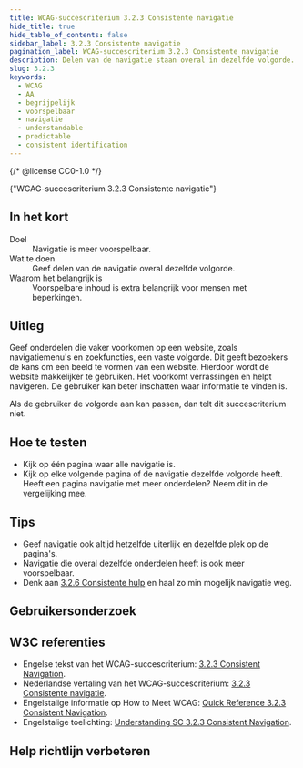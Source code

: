```yaml
---
title: WCAG-succescriterium 3.2.3 Consistente navigatie
hide_title: true
hide_table_of_contents: false
sidebar_label: 3.2.3 Consistente navigatie
pagination_label: WCAG-succescriterium 3.2.3 Consistente navigatie
description: Delen van de navigatie staan overal in dezelfde volgorde.
slug: 3.2.3
keywords:
  - WCAG
  - AA
  - begrijpelijk
  - voorspelbaar
  - navigatie
  - understandable
  - predictable
  - consistent identification
---
```


{/* @license CC0-1.0 */}


<WcagHeadingGroup level={1} conformanceLevel="Niveau AA">
  {"WCAG-succescriterium 3.2.3 Consistente navigatie"}
</WcagHeadingGroup>

## In het kort

<dl>
  <div class="dl__item">
    <dt class="dl__term">Doel</dt>
    <dd class="dl__definition">Navigatie is meer voorspelbaar.</dd>
  </div>
  <div class="dl__item">
    <dt class="dl__term">Wat te doen</dt>
    <dd class="dl__definition">Geef delen van de navigatie overal dezelfde volgorde.</dd>
  </div>
  <div class="dl__item">
    <dt class="dl__term">Waarom het belangrijk is</dt>
    <dd class="dl__definition">Voorspelbare inhoud is extra belangrijk voor mensen met beperkingen.</dd>
  </div>
</dl>

## Uitleg

<Summary />

Geef onderdelen die vaker voorkomen op een website, zoals navigatiemenu's en zoekfuncties, een vaste volgorde. Dit geeft bezoekers de kans om een beeld te vormen van een website. Hierdoor wordt de website makkelijker te gebruiken. Het voorkomt verrassingen en helpt navigeren. De gebruiker kan beter inschatten waar informatie te vinden is.

Als de gebruiker de volgorde aan kan passen, dan telt dit succescriterium niet.

## Hoe te testen

- Kijk op één pagina waar alle navigatie is.
- Kijk op elke volgende pagina of de navigatie dezelfde volgorde heeft. Heeft een pagina navigatie met meer onderdelen? Neem dit in de vergelijking mee.

## Tips

- Geef navigatie ook altijd hetzelfde uiterlijk en dezelfde plek op de pagina's.
- Navigatie die overal dezelfde onderdelen heeft is ook meer voorspelbaar.
- Denk aan [3.2.6 Consistente hulp](/wcag/3.2.6) en haal zo min mogelijk navigatie weg.

## Gebruikersonderzoek

<CTAGebruikersonderzoek />

## W3C referenties

- Engelse tekst van het WCAG-succescriterium: [<span lang="en">3.2.3 Consistent Navigation</span>](https://www.w3.org/TR/WCAG22/#consistent-navigation).
- Nederlandse vertaling van het WCAG-succescriterium: [3.2.3 Consistente navigatie](https://www.w3.org/Translations/WCAG22-nl/#consistent-navigation).
- Engelstalige informatie op <span lang="en">How to Meet WCAG</span>: [<span lang="en">Quick Reference 3.2.3 Consistent Navigation</span>](https://www.w3.org/WAI/WCAG22/quickref/#consistent-navigation).
- Engelstalige toelichting: [<span lang="en">Understanding SC 3.2.3 Consistent Navigation</span>](https://www.w3.org/WAI/WCAG22/Understanding/consistent-navigation.html).

<SpotlightSection type="info">
  <Markdown omitH1 headinglevel={3}>
    <Disclaimer />
  </Markdown>
</SpotlightSection>

## Help richtlijn verbeteren

<Markdown omitH1 headinglevel={3}>
  <WCAGFooterInfo />
</Markdown>
